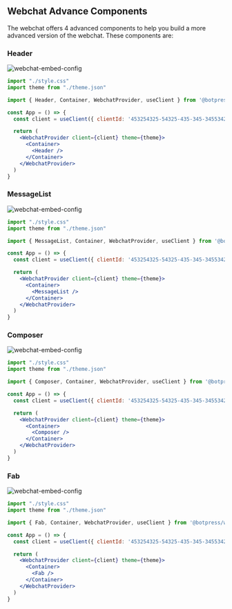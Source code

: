 
## Webchat Advance Components

The webchat offers 4 advanced components to help you build a more advanced version of the webchat. These components are:

### Header

![webchat-embed-config](/docs/content/webchat/component-header.png)

```jsx /Header/
import "./style.css"
import theme from "./theme.json"

import { Header, Container, WebchatProvider, useClient } from '@botpress/webchat'

const App = () => {
  const client = useClient({ clientId: '453254325-54325-435-345-345534253' })

  return (
    <WebchatProvider client={client} theme={theme}>
      <Container>
        <Header />
      </Container>
    </WebchatProvider>
  )
}
```

<Demo src="https://stackblitz.com/edit/bp-webchat-template-c51e4w?embed=1&file=src%2FApp.tsx&hideNavigation=1" title="Header Demo" />

### MessageList

![webchat-embed-config](/docs/content/webchat/component-message-list.png)

```jsx /MessageList/
import "./style.css"
import theme from "./theme.json"

import { MessageList, Container, WebchatProvider, useClient } from '@botpress/webchat'

const App = () => {
  const client = useClient({ clientId: '453254325-54325-435-345-345534253' })

  return (
    <WebchatProvider client={client} theme={theme}>
      <Container>
        <MessageList />
      </Container>
    </WebchatProvider>
  )
}
```

<Demo src="https://stackblitz.com/edit/bp-webchat-template-c51e4w?embed=1&file=src%2FApp.tsx&hideNavigation=1" title="Message List Demo" />

### Composer

![webchat-embed-config](/docs/content/webchat/component-composer.png)

```jsx /Composer/
import "./style.css"
import theme from "./theme.json"

import { Composer, Container, WebchatProvider, useClient } from '@botpress/webchat'

const App = () => {
  const client = useClient({ clientId: '453254325-54325-435-345-345534253' })

  return (
    <WebchatProvider client={client} theme={theme}>
      <Container>
        <Composer />
      </Container>
    </WebchatProvider>
  )
}
```

<Demo src="https://stackblitz.com/edit/bp-webchat-template-c51e4w?embed=1&file=src%2FApp.tsx&hideNavigation=1" title="Composer Demo" />

### Fab

![webchat-embed-config](/docs/content/webchat/component-fab.png)

```jsx /Fab/
import "./style.css"
import theme from "./theme.json"

import { Fab, Container, WebchatProvider, useClient } from '@botpress/webchat'

const App = () => {
  const client = useClient({ clientId: '453254325-54325-435-345-345534253' })

  return (
    <WebchatProvider client={client} theme={theme}>
      <Container>
        <Fab />
      </Container>
    </WebchatProvider>
  )
}
```

<Demo src="https://stackblitz.com/edit/bp-webchat-template-c51e4w?embed=1&file=src%2FApp.tsx&hideNavigation=1" title="Fab Demo" />
